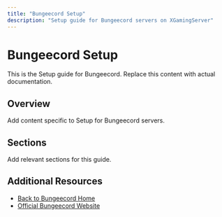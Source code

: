 ```yaml
---
title: "Bungeecord Setup"
description: "Setup guide for Bungeecord servers on XGamingServer"
---
```


# Bungeecord Setup

This is the Setup guide for Bungeecord. Replace this content with actual documentation.

## Overview

Add content specific to Setup for Bungeecord servers.

## Sections

Add relevant sections for this guide.

## Additional Resources

- [Back to Bungeecord Home](./index)
- [Official Bungeecord Website](https://example.com)
